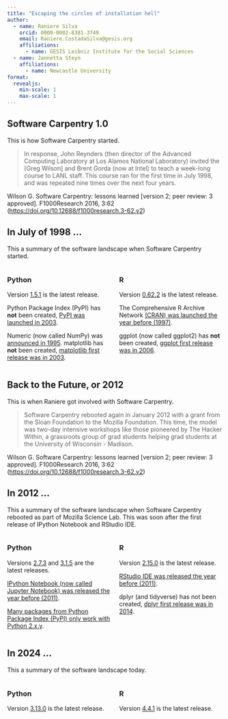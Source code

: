 ```yaml
---
title: "Escaping the circles of installation hell"
author:
  - name: Raniere Silva
    orcid: 0000-0002-8381-3749
    email: Raniere.CostadaSilva@gesis.org
    affiliations:
      - name: GESIS Leibniz Institute for the Social Sciences
  - name: Jannetta Steyn
    affiliations:
      - name: Newcastle University
format:
  revealjs:
    min-scale: 1
    max-scale: 1
---
```


## Software Carpentry 1.0

::: {.notes}
This is how Software Carpentry started.
:::

> In response, John Reynders (then director of the Advanced Computing Laboratory at Los Alamos National Laboratory) invited the [Greg Wilson] and Brent Gorda (now at Intel) to teach a week-long course to LANL staff. This course ran for the first time in July 1998, and was repeated nine times over the next four years.

Wilson G. Software Carpentry: lessons learned [version 2; peer review: 3 approved]. F1000Research 2016, 3:62 ([https://doi.org/10.12688/f1000research.3-62.v2](https://doi.org/10.12688/f1000research.3-62.v2)) 

## In July of 1998 ...

::: {.notes}
This a summary of the software landscape when Software Carpentry started.
:::

:::: {.columns}

::: {.column width="50%"}
### Python

Version [1.5.1](https://github.com/python/cpython/releases/tag/v1.5.1) is the latest release.

Python Package Index (PyPI) has **not** been created, [PyPI was launched in 2003](https://en.wikipedia.org/wiki/Python_Package_Index).

Numeric (now called NumPy) was [announced in 1995](http://hugunin.net/papers/hugunin95numpy.html). matplotlib has **not** been created, [matplotlib first release was in 2003](https://matplotlib.org/stable/project/license.html#copyright-policy).

<!-- SciPy has not been created, [first release around 2001](https://arxiv.org/abs/1907.10121). -->
:::

::: {.column width="50%"}
### R

Version [0.62.2](https://cran.r-project.org/src/base/R-0/) is the latest release.

The Comprehensive R Archive Network [(CRAN) was launched the year before (1997)](https://en.wikipedia.org/wiki/R_(programming_language)).

ggplot (now called ggplot2) has **not** been created, [ggplot first release was in 2006](https://cran.r-project.org/src/contrib/Archive/ggplot/).
:::

::::

## Back to the Future, or 2012

::: {.notes}
This is when Raniere got involved with Software Carpentry.
:::

> Software Carpentry rebooted again in January 2012 with a grant from the Sloan Foundation to the Mozilla Foundation. This time, the model was two-day intensive workshops like those pioneered by The Hacker Within, a grassroots group of grad students helping grad students at the University of Wisconsin - Madison.

Wilson G. Software Carpentry: lessons learned [version 2; peer review: 3 approved]. F1000Research 2016, 3:62 ([https://doi.org/10.12688/f1000research.3-62.v2](https://doi.org/10.12688/f1000research.3-62.v2)) 

## In 2012 ...

::: {.notes}
This a summary of the software landscape when Software Carpentry rebooted as part of Mozilla Science Lab. This was soon after the first release of IPython Notebook and RStudio IDE.
:::

:::: {.columns}

::: {.column width="50%"}
### Python

Versions [2.7.3](https://github.com/python/cpython/releases/tag/v2.7.3) and [3.1.5](https://github.com/python/cpython/releases/tag/v3.1.5) are the latest releases.

[IPython Notebook (now called Jupyter Notebook) was released the year before (2011)](https://ipython.org/news.html#ipython-0-12).

[Many packages from Python Package Index (PyPI) only work with Python 2.x.y](https://en.wikipedia.org/wiki/History_of_Python#Compatibility).
:::

::: {.column width="50%"}
### R

Version [2.15.0](https://cran.r-project.org/src/base/R-2/) is the latest release.

[RStudio IDE was released the year before (2011)](https://posit.co/blog/rstudio-new-open-source-ide-for-r/).

dplyr (and tidyverse) has not been created, [dplyr first release was in 2014](https://dplyr.tidyverse.org//news/index.html#dplyr-011).
:::

::::

## In 2024 ...

::: {.notes}
This a summary of the software landscape today.
:::

:::: {.columns}

::: {.column width="50%"}
### Python

Version [3.13.0](https://github.com/python/cpython/releases/tag/v3.13.0) is the latest release.
:::

::: {.column width="50%"}
### R

Version [4.4.1](https://cran.r-project.org/src/base/R-4/) is the latest release.
:::

::::